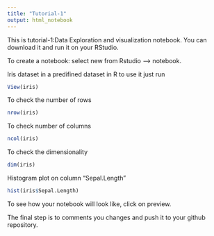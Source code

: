 ```yaml
---
title: "Tutorial-1"
output: html_notebook
---
```

This is tutorial-1:Data Exploration and visualization notebook. You can download it and run it on your RStudio.

To create a notebook: select new from Rstudio --> notebook. 

Iris dataset in a predifined dataset in R to use it just run 
```r
View(iris)
```

To check the number of rows
```r
nrow(iris)
```
To check number of columns 
```r
ncol(iris)
```
To check the dimensionality 
```r
dim(iris)
```
Histogram plot on column "Sepal.Length"
```r
hist(iris$Sepal.Length)
```

To see how your notebook will look like, click on preview.

The final step is to comments you changes and push it to your github repository.
